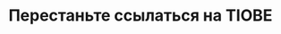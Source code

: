 ---
title: "Перестаньте ссылаться на TIOBE"
description: "Что такое рейтинг языков программирования TIOBE и почему это не достоверный источник информации"
isPublish: false
publishedAt: 2024-01-24
tags: ["Перевод", "Программирование"]
---